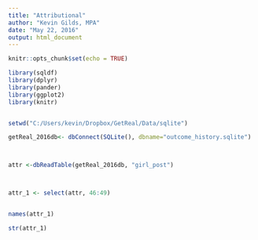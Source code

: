 ```yaml
---
title: "Attributional"
author: "Kevin Gilds, MPA"
date: "May 22, 2016"
output: html_document
---
```


```r
knitr::opts_chunk$set(echo = TRUE)

library(sqldf)
library(dplyr)
library(pander)
library(ggplot2)
library(knitr)


setwd("C:/Users/kevin/Dropbox/GetReal/Data/sqlite")

getReal_2016db<- dbConnect(SQLite(), dbname="outcome_history.sqlite")



attr <-dbReadTable(getReal_2016db, "girl_post")




```


```r

attr_1 <- select(attr, 46:49)


names(attr_1)

str(attr_1)


```

